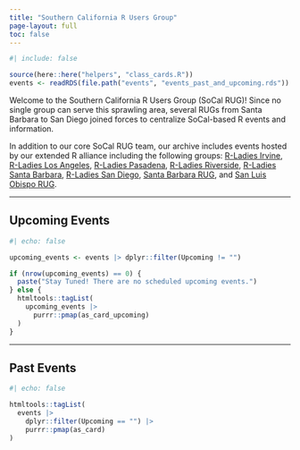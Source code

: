 ```yaml
---
title: "Southern California R Users Group"
page-layout: full
toc: false
---
```


```r
#| include: false

source(here::here("helpers", "class_cards.R"))
events <- readRDS(file.path("events", "events_past_and_upcoming.rds"))
```

Welcome to the Southern California R Users Group (SoCal RUG)! Since no single group can serve this sprawling area, several RUGs from Santa Barbara to San Diego joined forces to centralize SoCal-based R events and information.

In addition to our core SoCal RUG team, our archive includes events hosted by our extended R alliance including the following groups: [R-Ladies Irvine](https://www.rladiesirvine.org/), [R-Ladies Los Angeles](https://www.meetup.com/rladies-la/), [R-Ladies Pasadena](https://www.meetup.com/rladies-pasadena/), [R-Ladies Riverside](https://rladies.github.io/riverside/), [R-Ladies Santa Barbara](https://www.meetup.com/rladies-santa-barbara/), [R-Ladies San Diego](https://www.meetup.com/rladies-san-diego/), [Santa Barbara RUG](https://www.meetup.com/Santa-Barbara-R-Users-Group/), and [San Luis Obispo RUG](https://www.meetup.com/useR-Group-in-San-Luis-Obispo-County/).

***

::: {.callout-tip}
## Upcoming Events
:::

```r
#| echo: false

upcoming_events <- events |> dplyr::filter(Upcoming != "")

if (nrow(upcoming_events) == 0) {
  paste("Stay Tuned! There are no scheduled upcoming events.")
} else {
  htmltools::tagList(
    upcoming_events |> 
      purrr::pmap(as_card_upcoming)
  )
}
```

***

::: {.callout-note}
## Past Events
:::

```r
#| echo: false

htmltools::tagList(
  events |> 
    dplyr::filter(Upcoming == "") |> 
    purrr::pmap(as_card)
)
```
